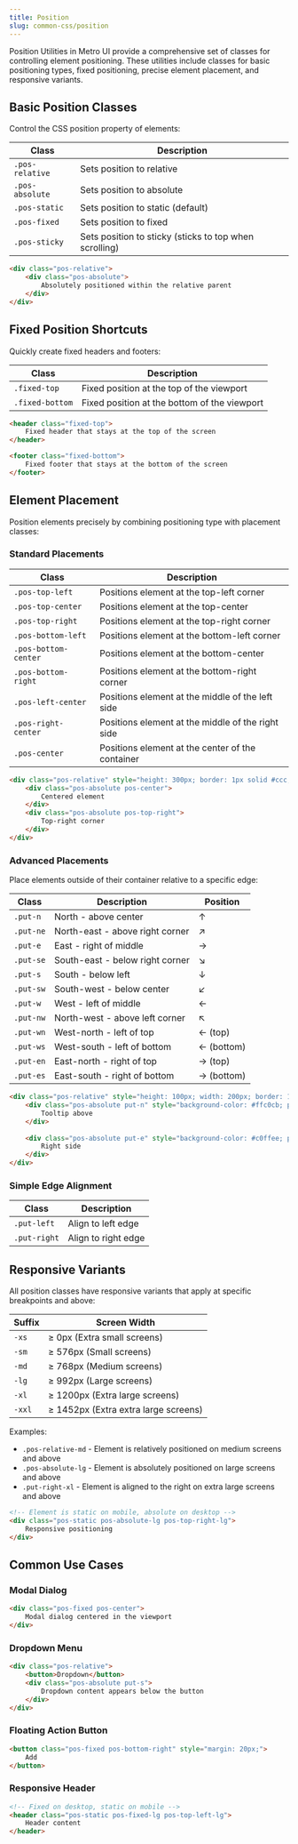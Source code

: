 ```yaml
---
title: Position
slug: common-css/position
---
```


Position Utilities in Metro UI provide a comprehensive set of classes for controlling element positioning. These utilities include classes for basic positioning types, fixed positioning, precise element placement, and responsive variants.

## Basic Position Classes

Control the CSS position property of elements:

| Class | Description |
| --- | --- |
| `.pos-relative` | Sets position to relative |
| `.pos-absolute` | Sets position to absolute |
| `.pos-static` | Sets position to static (default) |
| `.pos-fixed` | Sets position to fixed |
| `.pos-sticky` | Sets position to sticky (sticks to top when scrolling) |

```html
<div class="pos-relative">
    <div class="pos-absolute">
        Absolutely positioned within the relative parent
    </div>
</div>
```

## Fixed Position Shortcuts

Quickly create fixed headers and footers:

| Class | Description |
| --- | --- |
| `.fixed-top` | Fixed position at the top of the viewport |
| `.fixed-bottom` | Fixed position at the bottom of the viewport |

```html
<header class="fixed-top">
    Fixed header that stays at the top of the screen
</header>

<footer class="fixed-bottom">
    Fixed footer that stays at the bottom of the screen
</footer>
```

## Element Placement

Position elements precisely by combining positioning type with placement classes:

### Standard Placements

| Class | Description |
| --- | --- |
| `.pos-top-left` | Positions element at the top-left corner |
| `.pos-top-center` | Positions element at the top-center |
| `.pos-top-right` | Positions element at the top-right corner |
| `.pos-bottom-left` | Positions element at the bottom-left corner |
| `.pos-bottom-center` | Positions element at the bottom-center |
| `.pos-bottom-right` | Positions element at the bottom-right corner |
| `.pos-left-center` | Positions element at the middle of the left side |
| `.pos-right-center` | Positions element at the middle of the right side |
| `.pos-center` | Positions element at the center of the container |

```html
<div class="pos-relative" style="height: 300px; border: 1px solid #ccc;">
    <div class="pos-absolute pos-center">
        Centered element
    </div>
    <div class="pos-absolute pos-top-right">
        Top-right corner
    </div>
</div>
```

### Advanced Placements

Place elements outside of their container relative to a specific edge:

| Class | Description | Position |
| --- | --- | --- |
| `.put-n` | North - above center | ↑ |
| `.put-ne` | North-east - above right corner | ↗ |
| `.put-e` | East - right of middle | → |
| `.put-se` | South-east - below right corner | ↘ |
| `.put-s` | South - below left | ↓ |
| `.put-sw` | South-west - below center | ↙ |
| `.put-w` | West - left of middle | ← |
| `.put-nw` | North-west - above left corner | ↖ |
| `.put-wn` | West-north - left of top | ← (top) |
| `.put-ws` | West-south - left of bottom | ← (bottom) |
| `.put-en` | East-north - right of top | → (top) |
| `.put-es` | East-south - right of bottom | → (bottom) |

```html
<div class="pos-relative" style="height: 100px; width: 200px; border: 1px solid #ccc; margin: 50px;">
    <div class="pos-absolute put-n" style="background-color: #ffc0cb; padding: 5px;">
        Tooltip above
    </div>
    
    <div class="pos-absolute put-e" style="background-color: #c0ffee; padding: 5px;">
        Right side
    </div>
</div>
```

### Simple Edge Alignment

| Class | Description |
| --- | --- |
| `.put-left` | Align to left edge |
| `.put-right` | Align to right edge |

## Responsive Variants

All position classes have responsive variants that apply at specific breakpoints and above:

| Suffix | Screen Width |
| --- | --- |
| `-xs` | ≥ 0px (Extra small screens) |
| `-sm` | ≥ 576px (Small screens) |
| `-md` | ≥ 768px (Medium screens) |
| `-lg` | ≥ 992px (Large screens) |
| `-xl` | ≥ 1200px (Extra large screens) |
| `-xxl` | ≥ 1452px (Extra extra large screens) |

Examples:
- `.pos-relative-md` - Element is relatively positioned on medium screens and above
- `.pos-absolute-lg` - Element is absolutely positioned on large screens and above
- `.put-right-xl` - Element is aligned to the right on extra large screens and above

```html
<!-- Element is static on mobile, absolute on desktop -->
<div class="pos-static pos-absolute-lg pos-top-right-lg">
    Responsive positioning
</div>
```

## Common Use Cases

### Modal Dialog

```html
<div class="pos-fixed pos-center">
    Modal dialog centered in the viewport
</div>
```

### Dropdown Menu

```html
<div class="pos-relative">
    <button>Dropdown</button>
    <div class="pos-absolute put-s">
        Dropdown content appears below the button
    </div>
</div>
```

### Floating Action Button

```html
<button class="pos-fixed pos-bottom-right" style="margin: 20px;">
    Add
</button>
```

### Responsive Header

```html
<!-- Fixed on desktop, static on mobile -->
<header class="pos-static pos-fixed-lg pos-top-left-lg">
    Header content
</header>
```
